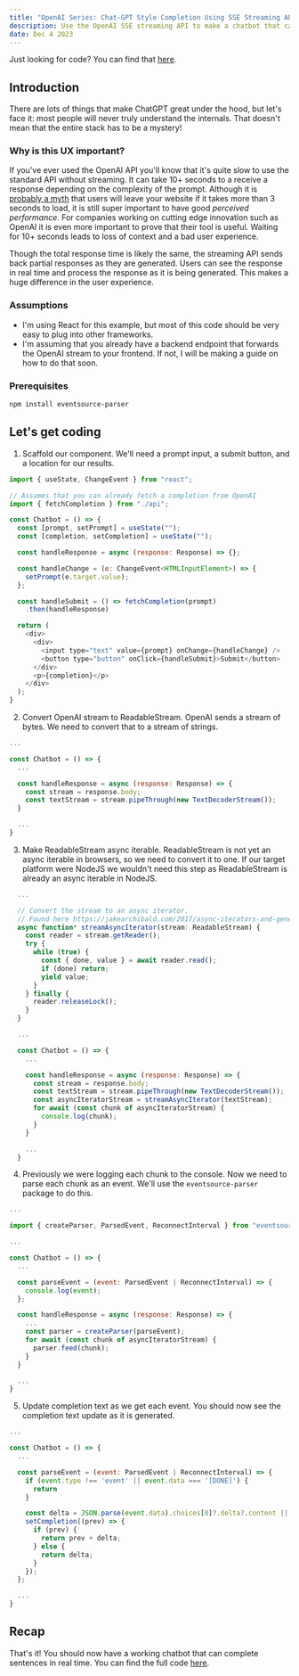 ```yaml
---
title: "OpenAI Series: Chat-GPT Style Completion Using SSE Streaming API"
description: Use the OpenAI SSE streaming API to make a chatbot that can complete sentences just like ChatGPT.
date: Dec 4 2023
---
```


Just looking for code? You can find that [here](https://gist.github.com/seanbecker15/49a20ef17e77682d7907f5eba8fd507b).

## Introduction

There are lots of things that make ChatGPT great under the hood, but let's face it: most people will never truly understand the internals.
That doesn't mean that the entire stack has to be a mystery!

### Why is this UX important?

If you've ever used the OpenAI API you'll know that it's quite slow to use the standard API without streaming. It can take 10+ seconds to a receive
a response depending on the complexity of the prompt. Although it is [probably a myth](https://www.reddit.com/r/webdev/comments/n66d0r/comment/gx5b2gl) that users will leave your website if it takes more than 3 seconds to load,
it is still super important to have good _perceived performance_. For companies working on cutting edge innovation such as OpenAI it is even more important to prove that their tool is useful.
Waiting for 10+ seconds leads to loss of context and a bad user experience.

Though the total response time is likely the same, the streaming API sends back partial responses as they are generated.
Users can see the response in real time and process the response as it is being generated. This makes a huge difference in the user experience.


### Assumptions

- I'm using React for this example, but most of this code should be very easy to plug into other frameworks.
- I'm assuming that you already have a backend endpoint that forwards the OpenAI stream to your frontend. If not, I will be making a guide on how to do that soon.

### Prerequisites

```bash
npm install eventsource-parser
```

## Let's get coding

1. Scaffold our component. We'll need a prompt input, a submit button, and a location for our results.

  ```javascript
  import { useState, ChangeEvent } from "react";

  // Assumes that you can already fetch a completion from OpenAI
  import { fetchCompletion } from "./api";

  const Chatbot = () => {
    const [prompt, setPrompt] = useState("");
    const [completion, setCompletion] = useState("");

    const handleResponse = async (response: Response) => {};

    const handleChange = (e: ChangeEvent<HTMLInputElement>) => {
      setPrompt(e.target.value);
    };

    const handleSubmit = () => fetchCompletion(prompt)
      .then(handleResponse)

    return (
      <div>
        <div>
          <input type="text" value={prompt} onChange={handleChange} />
          <button type="button" onClick={handleSubmit}>Submit</button>
        </div>
        <p>{completion}</p>
      </div>
    );
  }
  ```

2. Convert OpenAI stream to ReadableStream. OpenAI sends a stream of bytes. We need to convert that to a stream of strings.

  ```javascript
  ...

  const Chatbot = () => {
    ...

    const handleResponse = async (response: Response) => {
      const stream = response.body;
      const textStream = stream.pipeThrough(new TextDecoderStream());
    }

    ...
  }
  ```


3. Make ReadableStream async iterable. ReadableStream is not yet an async iterable in browsers, so we need to convert it to one.
If our target platform were NodeJS we wouldn't need this step as ReadableStream is already an async iterable in NodeJS.

  ```javascript
    ...

    // Convert the stream to an async iterator.
    // Found here https://jakearchibald.com/2017/async-iterators-and-generators/#making-streams-iterate
    async function* streamAsyncIterator(stream: ReadableStream) {
      const reader = stream.getReader();
      try {
        while (true) {
          const { done, value } = await reader.read();
          if (done) return;
          yield value;
        }
      } finally {
        reader.releaseLock();
      }
    }

    ...

    const Chatbot = () => {
      ...

      const handleResponse = async (response: Response) => {
        const stream = response.body;
        const textStream = stream.pipeThrough(new TextDecoderStream());
        const asyncIteratorStream = streamAsyncIterator(textStream);
        for await (const chunk of asyncIteratorStream) {
          console.log(chunk);
        }
      }

      ...
    }
  ```

4. Previously we were logging each chunk to the console. Now we need to parse each chunk as an event. We'll use the `eventsource-parser` package to do this.

  ```javascript
  ...

  import { createParser, ParsedEvent, ReconnectInterval } from "eventsource-parser";

  ...

  const Chatbot = () => {
    ...

    const parseEvent = (event: ParsedEvent | ReconnectInterval) => {
      console.log(event);
    };

    const handleResponse = async (response: Response) => {
      ...
      const parser = createParser(parseEvent);
      for await (const chunk of asyncIteratorStream) {
        parser.feed(chunk);
      }
    }

    ...
  }
  
  ```

5. Update completion text as we get each event. You should now see the completion text update as it is generated.

  ```javascript
  ...

  const Chatbot = () => {
    ...

    const parseEvent = (event: ParsedEvent | ReconnectInterval) => {
      if (event.type !== 'event' || event.data === '[DONE]') {
        return
      }

      const delta = JSON.parse(event.data).choices[0]?.delta?.content || "";
      setCompletion((prev) => {
        if (prev) {
          return prev + delta;
        } else {
          return delta;
        }
      });
    };

    ...
  }
  ```

  ## Recap

  That's it! You should now have a working chatbot that can complete sentences in real time. You can find the full code [here](https://gist.github.com/seanbecker15/49a20ef17e77682d7907f5eba8fd507b).